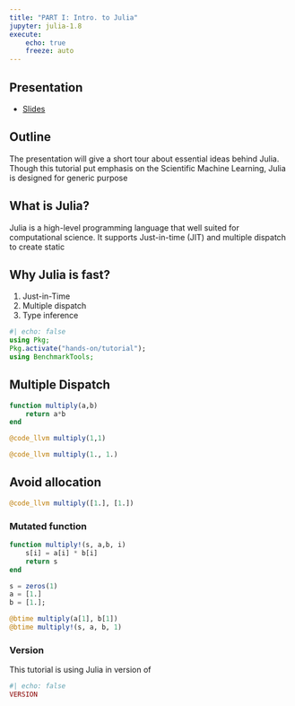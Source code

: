 ```yaml
---
title: "PART I: Intro. to Julia"
jupyter: julia-1.8
execute: 
    echo: true
    freeze: auto
---
```


::: {.callout-note}
## Presentation
- [Slides](slides/SLIDE_julia-intro.qmd)
:::

## Outline

The presentation will give a short tour about essential ideas behind Julia. Though this tutorial put emphasis on the Scientific Machine Learning, Julia is designed for generic purpose

## What is Julia?

Julia is a high-level programming language that well suited for computational science. It supports Just-in-time (JIT) and multiple dispatch to create static 

## Why Julia is fast?

1. Just-in-Time
2. Multiple dispatch
3. Type inference


``` julia
#| echo: false
using Pkg;
Pkg.activate("hands-on/tutorial");
using BenchmarkTools;
```

## Multiple Dispatch

``` julia
function multiply(a,b)
    return a*b
end
```

``` julia
@code_llvm multiply(1,1)
```

``` julia
@code_llvm multiply(1., 1.)
```

## Avoid allocation

``` julia
@code_llvm multiply([1.], [1.])
```

### Mutated function

``` julia
function multiply!(s, a,b, i)
    s[i] = a[i] * b[i]
    return s
end
```


``` julia
s = zeros(1)
a = [1.]
b = [1.];

@btime multiply(a[1], b[1])
@btime multiply!(s, a, b, 1)
```


### Version

This tutorial is using Julia in version of 
``` julia
#| echo: false
VERSION
```